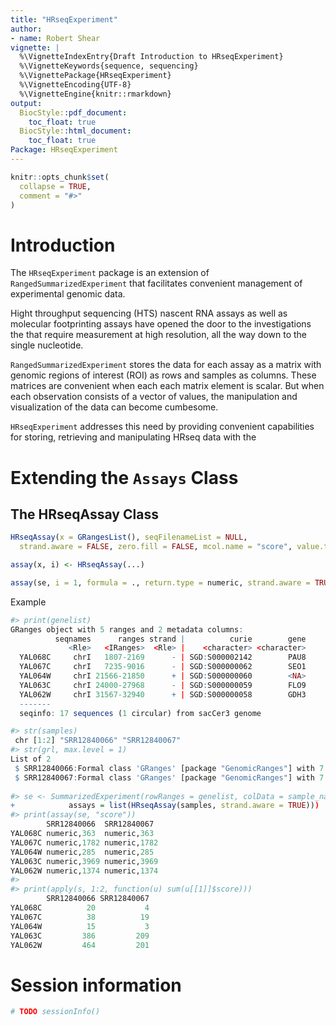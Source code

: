 ```yaml
---
title: "HRseqExperiment"
author:
- name: Robert Shear
vignette: |
  %\VignetteIndexEntry{Draft Introduction to HRseqExperiment}
  %\VignetteKeywords{sequence, sequencing}
  %\VignettePackage{HRseqExperiment}  
  %\VignetteEncoding{UTF-8}
  %\VignetteEngine{knitr::rmarkdown}
output:
  BiocStyle::pdf_document:
    toc_float: true
  BiocStyle::html_document:
    toc_float: true
Package: HRseqExperiment
---
```


```r
knitr::opts_chunk$set(
  collapse = TRUE,
  comment = "#>"
)
```

# Introduction

The `HRseqExperiment` package is an extension of `RangedSummarizedExperiment` that facilitates convenient management of experimental genomic data.

Hight throughput sequencing (HTS) nascent RNA assays as well as molecular footprinting assays have opened the door to the investigations the that require measurement at high resolution, all the way down to the single nucleotide.

`RangedSummarizedExperiment` stores the data for each assay as a matrix with genomic regions of interest (ROI) as rows and samples as columns. These matrices are convenient when each each matrix element is scalar. But when each observation consists of a vector of values, the manipulation and visualization of the data can become cumbesome.

`HRseqExperiment` addresses this need by providing convenient capabilities for storing, retrieving and manipulating HRseq data with the

# Extending the `Assays` Class

## The HRseqAssay Class

``` r
HRseqAssay(x = GRangesList(), seqFilenameList = NULL, 
  strand.aware = FALSE, zero.fill = FALSE, mcol.name = "score", value.type = numeric)

assay(x, i) <- HRseqAssay(...)

assay(se, i = 1, formula = ., return.type = numeric, strand.aware = TRUE)
```

Example

``` r
#> print(genelist)
GRanges object with 5 ranges and 2 metadata columns:
          seqnames      ranges strand |          curie        gene
             <Rle>   <IRanges>  <Rle> |    <character> <character>
  YAL068C     chrI   1807-2169      - | SGD:S000002142        PAU8
  YAL067C     chrI   7235-9016      - | SGD:S000000062        SEO1
  YAL064W     chrI 21566-21850      + | SGD:S000000060        <NA>
  YAL063C     chrI 24000-27968      - | SGD:S000000059        FLO9
  YAL062W     chrI 31567-32940      + | SGD:S000000058        GDH3
  -------
  seqinfo: 17 sequences (1 circular) from sacCer3 genome

#> str(samples)
 chr [1:2] "SRR12840066" "SRR12840067"
#> str(grl, max.level = 1)
List of 2
 $ SRR12840066:Formal class 'GRanges' [package "GenomicRanges"] with 7 slots
 $ SRR12840067:Formal class 'GRanges' [package "GenomicRanges"] with 7 slots
 
#> se <- SummarizedExperiment(rowRanges = genelist, colData = sample_names,
+            assays = list(HRseqAssay(samples, strand.aware = TRUE)))
#> print(assay(se, "score"))
        SRR12840066  SRR12840067 
YAL068C numeric,363  numeric,363 
YAL067C numeric,1782 numeric,1782
YAL064W numeric,285  numeric,285 
YAL063C numeric,3969 numeric,3969
YAL062W numeric,1374 numeric,1374
#>
#> print(apply(s, 1:2, function(u) sum(u[[1]]$score)))
        SRR12840066 SRR12840067
YAL068C          20           4
YAL067C          38          19
YAL064W          15           3
YAL063C         386         209
YAL062W         464         201
```

# Session information

```r
# TODO sessionInfo()
```

